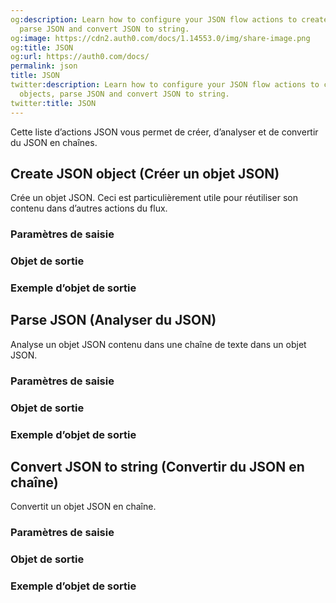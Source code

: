 ```yaml
---
og:description: Learn how to configure your JSON flow actions to create JSON objects,
  parse JSON and convert JSON to string.
og:image: https://cdn2.auth0.com/docs/1.14553.0/img/share-image.png
og:title: JSON
og:url: https://auth0.com/docs/
permalink: json
title: JSON
twitter:description: Learn how to configure your JSON flow actions to create JSON
  objects, parse JSON and convert JSON to string.
twitter:title: JSON
---
```


Cette liste d’actions JSON vous permet de créer, d’analyser et de convertir du JSON en chaînes.

## Create JSON object (Créer un objet JSON)

Crée un objet JSON. Ceci est particulièrement utile pour réutiliser son contenu dans d’autres actions du flux.

### Paramètres de saisie



### Objet de sortie



### Exemple d’objet de sortie



## Parse JSON (Analyser du JSON)

Analyse un objet JSON contenu dans une chaîne de texte dans un objet JSON.

### Paramètres de saisie



### Objet de sortie



### Exemple d’objet de sortie



## Convert JSON to string (Convertir du JSON en chaîne)

Convertit un objet JSON en chaîne.

### Paramètres de saisie



### Objet de sortie



### Exemple d’objet de sortie